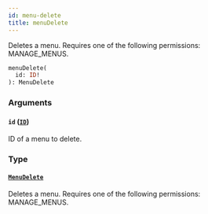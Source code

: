 ```yaml
---
id: menu-delete
title: menuDelete
---
```



Deletes a menu. Requires one of the following permissions: MANAGE_MENUS.

```graphql
menuDelete(
  id: ID!
): MenuDelete
```


### Arguments

#### `id` ([`ID`](../../../developer/api-reference/scalars/id))

ID of a menu to delete.


### Type

#### [`MenuDelete`](../../../developer/api-reference/objects/menu-delete) 

Deletes a menu. Requires one of the following permissions: MANAGE_MENUS.




